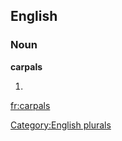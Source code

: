 
==English==

===Noun===
'''carpals'''

# {{plural of|[[carpal]]}}

[[Category:English plurals]]

[[fr:carpals]]
